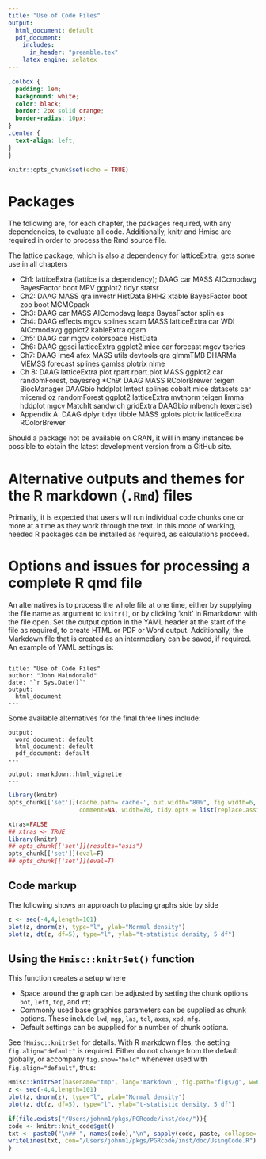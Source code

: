 ```yaml
---
title: "Use of Code Files"
output:
  html_document: default
  pdf_document:
    includes:
      in_header: "preamble.tex"
    latex_engine: xelatex
---
```

```css
.colbox {
  padding: 1em;
  background: white;
  color: black;
  border: 2px solid orange;
  border-radius: 10px;
}
.center {
  text-align: left;
}
}
```


```r
knitr::opts_chunk$set(echo = TRUE)
```

# Packages

The following are, for each chapter, the packages required, with any
dependencies, to evaluate all code.
Additionally, knitr and Hmisc are required in order to process
the Rmd source file.
 
 The lattice package, which is also a dependency for latticeExtra, gets 
 some use in all chapters
 
* Ch1: latticeExtra (lattice is a dependency); DAAG car MASS AICcmodavg
 BayesFactor boot MPV ggplot2 tidyr statsr
* Ch2: DAAG MASS qra investr HistData BHH2 xtable BayesFactor boot zoo
 boot MCMCpack
* Ch3: DAAG car MASS AICcmodavg leaps BayesFactor splin es
* Ch4: DAAG effects mgcv splines scam MASS latticeExtra car WDI
 AICcmodavg ggplot2 kableExtra qgam
* Ch5: DAAG car mgcv colorspace HistData
* Ch6: DAAG ggsci latticeExtra ggplot2 mice car forecast mgcv tseries
* Ch7: DAAG lme4 afex MASS utils devtools qra glmmTMB DHARMa MEMSS
 forecast splines gamlss plotrix nlme
* Ch 8: DAAG latticeExtra plot rpart rpart.plot MASS ggplot2 car
 randomForest, bayesreg
*Ch9: DAAG MASS RColorBrewer teigen BiocManager DAAGbio hddplot lmtest
 splines cobalt mice datasets car micemd oz randomForest ggplot2
 latticeExtra mvtnorm teigen limma hddplot mgcv MatchIt sandwich
 gridExtra DAAGbio mlbench (exercise)
* Appendix A: DAAG dplyr tidyr tibble MASS gplots plotrix latticeExtra
 RColorBrewer

Should a package not be available on CRAN, it will in many instances
be possible to obtain the latest development version from a GitHub site.

# Alternative outputs and themes for the R markdown (`.Rmd`) files

Primarily, it is expected that users will run individual code chunks
one or more at a time as they work through the text.  In this mode
of working, needed R packages can be installed as required, as 
calculations proceed.

# Options and issues for processing a complete R qmd file

An alternatives is to process the whole file at one time, either by supplying the file name as argument to `knitr()`, or by clicking ‘knit’ in Rmarkdown with the file open.  Set the output option in the YAML header at the start of the file as required, to create HTML or PDF or Word output.  Additionally, the Markdown file that is created as an intermediary can be saved, if required.  An example of YAML settings is:

```
---
title: "Use of Code Files"
author: "John Maindonald"
date: "`r Sys.Date()`"
output: 
  html_document
---
```

Some available alternatives for the final three lines include:

```
output:
  word_document: default
  html_document: default
  pdf_document: default
---
```

```
output: rmarkdown::html_vignette
---
```


```r
library(knitr)
opts_chunk[['set']](cache.path='cache-', out.width="80%", fig.width=6, fig.height=6, fig.align='center', size="small", ps=10, strip.white = TRUE,
                    comment=NA, width=70, tidy.opts = list(replace.assign=FALSE))
```

```r
xtras=FALSE
## xtras <- TRUE
library(knitr)
## opts_chunk[['set']](results="asis")
opts_chunk[['set']](eval=F)
## opts_chunk[['set']](eval=T)
```

## Code markup

The following shows an approach to placing graphs side by side
```r
z <- seq(-4,4,length=101)
plot(z, dnorm(z), type="l", ylab="Normal density")
plot(z, dt(z, df=5), type="l", ylab="t-statistic density, 5 df")
```

## Using the `Hmisc::knitrSet()` function

This function creates a setup where 

* Space around the graph can be adjusted by setting the chunk 
options `bot`, `left`, `top`, and `rt`;
* Commonly used base graphics parameters can be supplied as chunk options.
These include `lwd`, `mgp`, `las`, `tcl`, `axes`, `xpd`, `mfg`.
* Default settings can be supplied for a number of chunk options.

See `?Hmisc::knitrSet` for details.  With R markdown files, the setting
`fig.align="default"` is required.  Either do not change from the
default globally, or accompany `fig.show="hold"` whenever used with
`fig.align="default"`, thus:

```r
Hmisc::knitrSet(basename="tmp", lang='markdown', fig.path="figs/g", w=6, h=6)
z <- seq(-4,4,length=101)
plot(z, dnorm(z), type="l", ylab="Normal density")
plot(z, dt(z, df=5), type="l", ylab="t-statistic density, 5 df")
```

```r
if(file.exists("/Users/johnm1/pkgs/PGRcode/inst/doc/")){
code <- knitr::knit_code$get()
txt <- paste0("\n## ", names(code),"\n", sapply(code, paste, collapse='\n'))
writeLines(txt, con="/Users/johnm1/pkgs/PGRcode/inst/doc/UsingCode.R")
}
```
